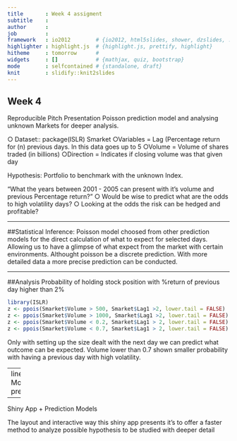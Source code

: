 ---
title       : Week 4 assigment
subtitle    : 
author      : 
job         : 
framework   : io2012        # {io2012, html5slides, shower, dzslides, ...}
highlighter : highlight.js  # {highlight.js, prettify, highlight}
hitheme     : tomorrow      # 
widgets     : []            # {mathjax, quiz, bootstrap}
mode        : selfcontained # {standalone, draft}
knit        : slidify::knit2slides
---

## Week 4

Reproducible Pitch Presentation
Poisson prediction model and analysing unknown Markets for deeper analysis.

 ○ Dataset:: package(ISLR) Smarket
    ○Variables = Lag (Percentage return for (n) previous days. In this data goes up to 5
    ○Volume = Volume of shares traded (in billions)
    ○Direction = Indicates if closing volume was that given day
    
Hypothesis:
Portfolio to benchmark with the unknown Index.

"What the years between 2001 - 2005
can present with it's volume and previous Percentage return?"
 ○ Would be wise to predict what are the odds to high volatility days?
 ○ Looking at the odds the risk can be hedged and profitable?
 
 
---




##Statistical Inference:
Poisson model choosed from other prediction models for the direct calculation of what to expect for selected days. Allowing us to have a glimpse of what expect from the market with certain environments. Althought poisson be a discrete prediction. With more detailed data a more precise prediction can be conducted.


---

##Analysis
Probability of holding stock position with %return of previous day higher than 2%
```{r, echo = TRUE, results = TRUE}
library(ISLR)
z <- ppois(Smarket$Volume > 500, Smarket$Lag1 >2, lower.tail = FALSE)
z <- ppois(Smarket$Volume > 1000, Smarket$Lag1 >2, lower.tail = FALSE)
z <- ppois(Smarket$Volume < 0.2, Smarket$Lag1 > 2, lower.tail = FALSE)
z <- ppois(Smarket$Volume < 0.7, Smarket$Lag1 > 2, lower.tail = FALSE)
```
Only with setting up the size dealt with the next day we can predict what outcome can be expected.
Volume lower than 0.7 shown smaller probability with having a previous day with high volatility.

---
linear Model prediction
```{R, echo=FALSE, results=TRUE}
library(ISLR)
    model1 <- lm(Volume ~ Lag1 , data = Smarket)
    model2 <- lm(Volume ~ Today  - Lag2, data = Smarket)
summary(model1)
```

---

Shiny App + Prediction Models

The layout and interactive way this shiny app presents it's to offer a faster method to analyze possible hypothesis to be studied with deeper detail
```{r}

```




